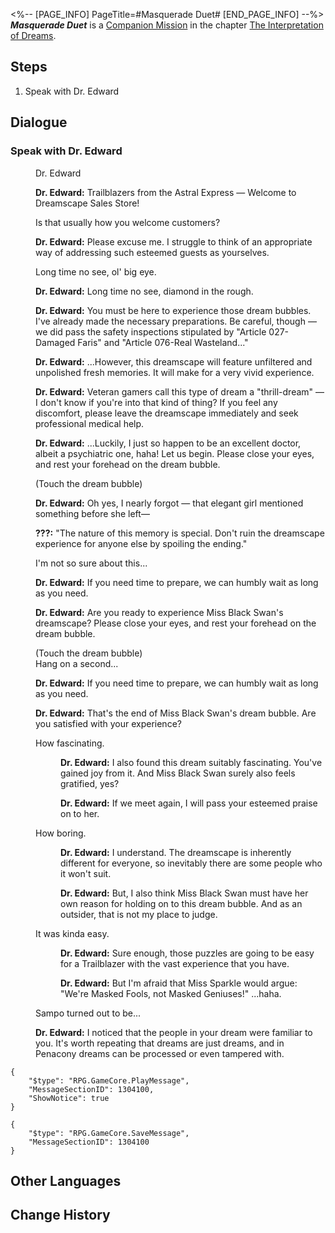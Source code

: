 <%-- [PAGE_INFO]
PageTitle=#Masquerade Duet#
[END_PAGE_INFO] --%>
{{Stub|Dialogue.}}
{{Mission Infobox
|id            = 2021803
|title         = 
|image         = <!--Mission Masquerade Duet.png-->
|type          = Companion
|event_name    = 
|chapter       = The Interpretation of Dreams (Companion Mission Chapter)
|requirements  = [[Companion Mission]] ''[[Masquerade Duet]]'' completed
|summary       = <!--official mission summary from Fate's Atlas-->
|characters    = Dr. Edward; Trailblazer
|startLocation = [[Penacony]] - [[Golden Hour]]
|world         = Penacony
|area          = Golden Hour
|prev          = 
|next          = 
|rewards       = Trailblaze EXP*600; Stellar Jade*100; Traveler's Guide*6; Starfire Essence*3; Celestial Section*3; "Challenge to the Reader"*1 { text = "Challenge to the Reader" }; Credit*60,000
}}
'''''Masquerade Duet''''' is a [[Companion Mission]] in the chapter [[The Interpretation of Dreams (Companion Mission Chapter)|The Interpretation of Dreams]].

==Steps==
# Speak with Dr. Edward

<!--
==Gameplay Notes==

--><!--
==Trial Character==

-->
==Dialogue==
{{Stub Dialogue}}

===Speak with Dr. Edward{{subst:void|<!--202180301-->}}===
{{Mission Description|type=companion|location=Golden Hour|This wonderful dream has finally come to an end. Dr. Edward would like to hear your thoughts &mdash; go and talk with him. Oh, don't forget what Black Swan told you at the start: "The nature of this memory is special. Don't ruin the dreamscape experience for anyone else by spoiling the ending."}}
{{Dialogue Start}}

:{{DIcon|Talk}} Dr. Edward
:{{A|VO side3 huahuo edward 101.ogg}} '''Dr. Edward:''' Trailblazers from the Astral Express &mdash; Welcome to Dreamscape Sales Store!
:Is that usually how you welcome customers?
:{{A|VO side3 huahuo edward 102.ogg}} '''Dr. Edward:''' Please excuse me. I struggle to think of an appropriate way of addressing such esteemed guests as yourselves.
:Long time no see, ol' big eye.
:{{A|VO side3 huahuo edward 103.ogg}} '''Dr. Edward:''' Long time no see, diamond in the rough.
:{{A|VO side3 huahuo edward 104.ogg}} '''Dr. Edward:''' You must be here to experience those dream bubbles. I've already made the necessary preparations. Be careful, though &mdash; we did pass the safety inspections stipulated by "Article 027-Damaged Faris" and "Article 076-Real Wasteland..."
:{{A|VO side3 huahuo edward 105.ogg}} '''Dr. Edward:''' ...However, this dreamscape will feature unfiltered and unpolished fresh memories. It will make for a very vivid experience.
:{{A|VO side3 huahuo edward 106.ogg}} '''Dr. Edward:''' Veteran gamers call this type of dream a "thrill-dream" &mdash; I don't know if you're into that kind of thing? If you feel any discomfort, please leave the dreamscape immediately and seek professional medical help.
:{{A|VO side3 huahuo edward 107.ogg}} '''Dr. Edward:''' ...Luckily, I just so happen to be an excellent doctor, albeit a psychiatric one, haha! Let us begin. Please close your eyes, and rest your forehead on the dream bubble.
:(Touch the dream bubble)
:{{A|VO side3 huahuo edward 108.ogg}} '''Dr. Edward:''' Oh yes, I nearly forgot &mdash; that elegant girl mentioned something before she left&mdash;
:{{A|VO side3 huahuo blackswan 101.ogg}} '''???:''' "The nature of this memory is special. Don't ruin the dreamscape experience for anyone else by spoiling the ending."
:I'm not so sure about this...
:{{A|VO side3 huahuo edward 109.ogg}} '''Dr. Edward:''' If you need time to prepare, we can humbly wait as long as you need.
:{{A|VO side3 huahuo edward 110.ogg}} '''Dr. Edward:''' Are you ready to experience Miss Black Swan's dreamscape? Please close your eyes, and rest your forehead on the dream bubble.
:(Touch the dream bubble)
:Hang on a second...
:{{A|VO side3 huahuo edward 111.ogg}} '''Dr. Edward:''' If you need time to prepare, we can humbly wait as long as you need.
:{{A|VO side3 huahuo edward 115.ogg}} '''Dr. Edward:''' That's the end of Miss Black Swan's dream bubble. Are you satisfied with your experience?
:{{DIcon|Arrow}} How fascinating.
::{{A|VO side3 huahuo edward 116.ogg}} '''Dr. Edward:''' I also found this dream suitably fascinating. You've gained joy from it. And Miss Black Swan surely also feels gratified, yes?
::{{A|VO side3 huahuo edward 117.ogg}} '''Dr. Edward:''' If we meet again, I will pass your esteemed praise on to her.
:{{DIcon|Arrow}} How boring.
::{{A|VO side3 huahuo edward 118.ogg}} '''Dr. Edward:''' I understand. The dreamscape is inherently different for everyone, so inevitably there are some people who it won't suit.
::{{A|VO side3 huahuo edward 119.ogg}} '''Dr. Edward:''' But, I also think Miss Black Swan must have her own reason for holding on to this dream bubble. And as an outsider, that is not my place to judge.
:{{DIcon|Arrow}} It was kinda easy.
::{{A|VO side3 huahuo edward 120.ogg}} '''Dr. Edward:''' Sure enough, those puzzles are going to be easy for a Trailblazer with the vast experience that you have.
::{{A|VO side3 huahuo edward 121.ogg}} '''Dr. Edward:''' But I'm afraid that Miss Sparkle would argue: "We're Masked Fools, not Masked Geniuses!" ...haha.
:{{DIcon|Arrow}} Sampo turned out to be...
:{{A|VO side3 huahuo edward 122.ogg}} '''Dr. Edward:''' I noticed that the people in your dream were familiar to you. It's worth repeating that dreams are just dreams, and in Penacony dreams can be processed or even tampered with.
:{{tx}}
<pre>{
	"$type": "RPG.GameCore.PlayMessage",
	"MessageSectionID": 1304100,
	"ShowNotice": true
}</pre>
<pre>{
	"$type": "RPG.GameCore.SaveMessage",
	"MessageSectionID": 1304100
}</pre>
:{{tx}}
{{Dialogue End}}

==Other Languages==
{{Other Languages
|en   = Masquerade Duet
|zhs  = 假面双人舞
|zht  = 假面雙人舞
|ja   = 仮面幻想曲
|ko   = 가면의 듀엣
|es   = Dueto enmascarado
|fr   = Mascarade à deux
|ru   = Вальс на маскараде
|th   = คู่เต้นรำสวมหน้ากาก
|vi   = Vũ Điệu Mặt Nạ Đôi
|de   = Maskerade im Duett
|id   = Tarian Topeng Duet
|pt   = Dueto Mascarado
}}

==Change History==
{{Change History|2.0}}
